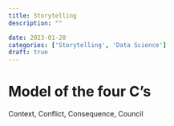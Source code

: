 ```yaml
---
title: Storytelling
description: ""

date: 2023-01-20
categories: ['Storytelling', 'Data Science']
draft: true
---
```


# Model of the four C's

Context, Conflict, Consequence, Council